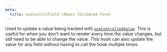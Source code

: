 ```yaml
---
meta:
  title: useControlField (Remix Validated Form)
---
```



<PropHeader
  variant="h1"
  prop="useUpdateControlledField"
  type="(formId?: string) => (field: string, value: unknown) => void"
/>

Used to update a value being tracked with [`useControlledValue`](/reference/use-control-field).
This is useful for when you don't want to render every time the value changes,
but still need to be able to change the value.
This hook can also update the value for any field without having to call
the hook multiple times.
